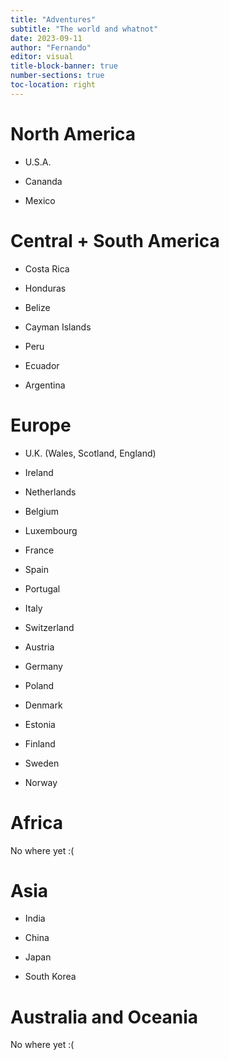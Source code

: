 ```yaml
---
title: "Adventures"
subtitle: "The world and whatnot"
date: 2023-09-11
author: "Fernando"
editor: visual
title-block-banner: true
number-sections: true
toc-location: right
---
```


# North America

-   U.S.A.

-   Cananda

-   Mexico

# Central + South America

-   Costa Rica

-   Honduras

-   Belize

-   Cayman Islands

-   Peru

-   Ecuador

-   Argentina

# Europe

-   U.K. (Wales, Scotland, England)

-   Ireland

-   Netherlands

-   Belgium

-   Luxembourg

-   France

-   Spain

-   Portugal

-   Italy

-   Switzerland

-   Austria

-   Germany

-   Poland

-   Denmark

-   Estonia

-   Finland

-   Sweden

-   Norway

# Africa

No where yet :(

# Asia

-   India

-   China

-   Japan

-   South Korea

# Australia and Oceania

No where yet :(

